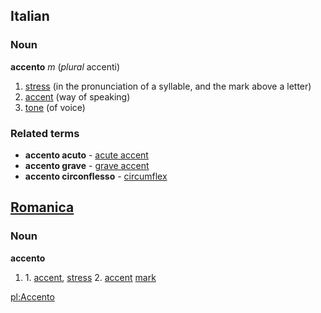 ==Italian==
===Noun===
'''accento''' ''m'' (''plural'' accenti)
# [[stress]] (in the pronunciation of a syllable, and the mark above a letter)
# [[accent]] (way of speaking)
# [[tone]] (of voice)

===Related terms===
* '''accento acuto''' - [[acute accent]]
* '''accento grave''' - [[grave accent]]
* '''accento circonflesso''' - [[circumflex]]


==[[Romanica]]==
===Noun===
<b>accento</b>
#1. [[accent]], [[stress]] 2. [[accent]] [[mark]]

[[pl:Accento]]